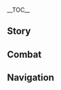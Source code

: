 {{CharacterTabs}}
{{LanguageTabs}}
__TOC__
==Story==
{{VO/Story
|character           = Ororon
|language            = ja
|name                = オロルン

<!-- Hello -->
|vo_01_01_title      = 初めまして…
|vo_01_01_subtitle   = Hello
|vo_01_01_file       = VO_{language}{character} Hello.ogg
|vo_01_01_tx         = こんにちは。僕は「謎煙の主」のオロルンだ。野菜はいるか？野菜売りじゃないが、少し分けてあげてもいい。<br>心配しないでくれ。何か意図があるわけじゃないし、君から何か得ようとしているわけでもない。種が育ってどんな姿になるのかが知りたくて植えたら、どんどん増えてしまってな。喜んで食べてくれる人の胃袋の中で最期を迎えられたら、野菜たちも幸せだろう？
|vo_01_01_rm         = 

<!-- Chats -->
|vo_02_01_title      = 世間話・変人
|vo_02_01_subtitle   = Chat: Weirdos
|vo_02_01_file       = VO_{language}{character} Chat - Weirdos.ogg
|vo_02_01_tx         = 謎煙の主は変人ばかりだと？僕一人だけだと思っていたんだが…他にもいるのか？
|vo_02_01_rm         = 

|vo_02_02_title      = 世間話・目標
|vo_02_02_subtitle   = Chat: Target
|vo_02_02_file       = VO_{language}{character} Chat - Target.ogg
|vo_02_02_tx         = 誰もが好きな動物や野菜、あるいは果物を持つべきだと思う。そうすることで、自分がどんな人になりたいかが見えてくるんだ。
|vo_02_02_rm         = 

|vo_02_03_title      = 世間話・迷煙
|vo_02_03_subtitle   = Chat: Smoke
|vo_02_03_file       = VO_{language}{character} Chat - Smoke.ogg
|vo_02_03_tx         = すべての「迷煙」を通り抜けられるとは限らない。欲張りすぎると、かえって煙にむせてしまうことになる。
|vo_02_03_rm         = 

<!-- Weather -->
|vo_03_01_title      = 雨の日…
|vo_03_01_subtitle   = When It Rains
|vo_03_01_file       = VO_{language}{character} When It Rains.ogg
|vo_03_01_tx         = 走ると泥水がはねて裾が汚れるし、飛ぶと…雨に濡れたマントが重たくて仕方がない。とりあえず、どこかで雨宿りしよう。
|vo_03_01_rm         = 

|vo_03_02_title      = 雷の日…
|vo_03_02_subtitle   = When Thunder Strikes
|vo_03_02_file       = VO_{language}{character} When Thunder Strikes.ogg
|vo_03_02_tx         = 雷は蛇にも見える。その色と形から占いをする人もいるんだろうか…だとすれば、身の安全が心配だが。
|vo_03_02_rm         = 

|vo_03_03_title      = 雪の日…
|vo_03_03_subtitle   = When It Snows
|vo_03_03_file       = VO_{language}{character} When It Snows.ogg
|vo_03_03_tx         = …雪の下に何かがいる。しーっ、驚かせないように。
|vo_03_03_rm         = 

|vo_03_04_title      = 晴れの日…
|vo_03_04_subtitle   = When the Sun Is Out
|vo_03_04_file       = VO_{language}{character} When the Sun Is Out.ogg
|vo_03_04_tx         = 太陽は永遠に燃え続ける炎の塊だ。ナタの人はそれを直視することを恐れない。もちろん、耐えられないならサングラスをかけてもいい。
|vo_03_04_rm         = 

|vo_03_05_title      = 砂漠にいる時…
|vo_03_05_subtitle   = In the Desert
|vo_03_05_file       = VO_{language}{character} In the Desert.ogg
|vo_03_05_tx         = こんなところに種を植えても…育たないだろうな。他の場所にしよう。
|vo_03_05_rm         = 

<!-- Greetings -->
|vo_04_01_title      = おはよう…
|vo_04_01_subtitle   = Good Morning
|vo_04_01_file       = VO_{language}{character} Good Morning.ogg
|vo_04_01_tx         = うぅん…起きはしたけど、まだ目は覚めきっていないんだ…用があるなら、後でもいいか？
|vo_04_01_rm         = 

|vo_04_02_title      = こんにちは…
|vo_04_02_subtitle   = Good Afternoon
|vo_04_02_file       = VO_{language}{character} Good Afternoon.ogg
|vo_04_02_tx         = 食事の時間だと胃袋が知らせているけど、食べたいものは思いつかない…まだ脳が眠っているんだろう。
|vo_04_02_rm         = 

|vo_04_03_title      = こんばんは…
|vo_04_03_subtitle   = Good Evening
|vo_04_03_file       = VO_{language}{character} Good Evening.ogg
|vo_04_03_tx         = サウリアンサキュレント入りコーヒーソーダが飲みたいな。ミルクなしで。この時間にコーヒーかって？なら…おはよう。
|vo_04_03_rm         = 

|vo_04_04_title      = おやすみ…
|vo_04_04_subtitle   = Good Night
|vo_04_04_file       = VO_{language}{character} Good Night.ogg
|vo_04_04_tx         = この時間になると脳が冴えてくるんだ。だから、無理に眠ろうとも思わなくなった。先に休んでいてくれ。僕はライトを持って畑の大根を見てくる。
|vo_04_04_rm         = 

<!-- About -->
|vo_05_01_title      = オロルン自身について・交流
|vo_05_01_subtitle   = About {character}: Communication
|vo_05_01_file       = VO_{language}{character} About {character} - Communication.ogg
|vo_05_01_tx         = 僕の話は時々分かりにくかったりするから、もしそういうことがあったら、言ってくれ。遠慮はいらない。
|vo_05_01_rm         = 

|vo_05_02_title      = オロルン自身について・解明されていない謎
|vo_05_02_subtitle   = About {character}: Unsolved Mystery
|vo_05_02_quest      = The Rainbow Destined to Burn
|vo_05_02_friendship = 4
|vo_05_02_file       = VO_{language}{character} About {character} - Unsolved Mystery.ogg
|vo_05_02_tx         = 自分がどこから来たのかは分からないし、別に知りたいとも思わない…それより、どこに向かうべきかのほうが気になる。
|vo_05_02_rm         = 

<!-- About Us -->
|vo_06_01_title      = 謝罪について…
|vo_06_01_subtitle   = About Us: Apology
|vo_06_01_quest      = The Rainbow Destined to Burn
|vo_06_01_file       = VO_{language}{character} About Us - Apology.ogg
|vo_06_01_tx         = すまなかった…本当に…心から申し訳ないと思っている。初めて会った人に騙されるなんて、いい気分じゃなかっただろう。そんなことをした理由は君に話した通りだ…嘘はない。それでも許してくれないのであれば、できるだけ君の前には姿を現さないようにしよう。
|vo_06_01_rm         = 

|vo_06_02_title      = お礼について…
|vo_06_02_subtitle   = About Us: Thank-You Gifts
|vo_06_02_quest      = The Rainbow Destined to Burn
|vo_06_02_friendship = 6
|vo_06_02_file       = VO_{language}{character} About Us - Thank-You Gifts.ogg
|vo_06_02_tx         = これは「朝四時」に採れたサウリアンサキュレント、「頭より大きい」ケネパベリー、「先週まで甘さ一位」だったミツ…ああ、あとこれは「カクーク無料相談券」だ。<br>顔にハテナがいっぱい浮かんでいるな。全部君へのお礼だ。受け取ってほしい。僕を助けてくれたお礼に何かあげたいけど、君に何が必要なのか分からなかったから、自分の好みで用意した。<br>カクークは誰かって？そいつは竜だ、今度紹介しよう。
|vo_06_02_rm         = 

<!-- Miscellany I -->
|vo_07_01_title      = 「神の目」について…
|vo_07_01_subtitle   = About the [[Vision]]
|vo_07_01_friendship = 4
|vo_07_01_file       = VO_{language}{character} About the Vision.ogg
|vo_07_01_tx         = 雷は作物の成長にいいと聞いたから、畑の真ん中で「神の目」の力を使ってみたんだ。だが残念ながら、キャベツもトマトもあまり好きじゃないみたいだった。その栽培法はそれっきり使っていない。
|vo_07_01_rm         = 

|vo_07_02_title      = シェアしたいこと…
|vo_07_02_subtitle   = Something to Share
|vo_07_02_file       = VO_{language}{character} Something to Share.ogg
|vo_07_02_tx         = 僕から一つアドバイスするなら&mdash;&mdash;最初に意見を述べるな、ってことかな。最初に実った果実が狙われやすいのと同じように、先に頭角を現した人は憂き目に遭うのがオチだ。
|vo_07_02_rm         = 

|vo_07_03_title      = 興味のあること…
|vo_07_03_subtitle   = Interesting Things
|vo_07_03_file       = VO_{language}{character} Interesting Things.ogg
|vo_07_03_tx         = 空を飛んでいるときのフライングモモンガには孤高なイメージを抱く。けど、ふとした瞬間に降りてきて、人の身体にすり寄っては離れなくなることがあるんだ。そんなとき、ついついあの子たちの欲しいものをあげてしまう。まあ、ある意味ずる賢い連中だ。
|vo_07_03_rm         = 

<!-- About Others -->
|vo_08_01_title      = シロネンについて…
|vo_08_01_subtitle   = About [[Xilonen]]
|vo_08_01_friendship = 4
|vo_08_01_file       = VO_{language}{character} About Xilonen.ogg
|vo_08_01_tx         = 彼女は高いところが好きらしい。特に木の上で寝そべるのが好きみたいだが、僕の場合は、枝から逆さまにぶら下がっているほうが気持ちよかった。機会があれば、ぜひ彼女と感想を話し合ってみたい。ん？やめたほうがいいのか？違う角度から世界を見ることも大事だと思うけど。特にシロネンほどの発明家なら、なおさらだろう？
|vo_08_01_rm         = 

|vo_08_02_title      = キィニチについて…
|vo_08_02_subtitle   = About [[Kinich]]
|vo_08_02_friendship = 4
|vo_08_02_file       = VO_{language}{character} About Kinich.ogg
|vo_08_02_tx         = あのアハウってやつは本当に面白い。それなりの年のはずだけど、まるで子供みたいだ。キィニチはその反対で、年は若いのに大人びている。僕が言いたいこと…伝わるかな？
|vo_08_02_rm         = 

|vo_08_03_title      = チャスカについて…
|vo_08_03_subtitle   = About [[Chasca]]
|vo_08_03_friendship = 4
|vo_08_03_file       = VO_{language}{character} About Chasca.ogg
|vo_08_03_tx         = チャスカの実力は皆もよく知っている。彼女が姿を現した途端、喧嘩がピタッと止まり、握手して和解する流れになるんだからな。なるほど、最も説得力があるのは「武力交渉」ってやつか。うん、かっこいい名前だ。
|vo_08_03_rm         = 

|vo_08_04_title      = イファについて…
|vo_08_04_subtitle   = About [[Ifa]]
|vo_08_04_friendship = 4
|vo_08_04_file       = VO_{language}{character} About Ifa.ogg
|vo_08_04_tx         = イファが竜の患者を叱っているところをよく見かけるけど、実際は竜たちと仲がいいんだ。暇な時、あいつが診療所の入り口でギターを弾いていると、竜たちが寄ってきて歌い始める。<br>ま、キューキューって叫ぶだけだけど。僕も見かけたら仲間に入るよ&mdash;&mdash;竜のほうにな。
|vo_08_04_rm         = 

|vo_08_05_title      = シトラリについて…
|vo_08_05_subtitle   = About [[Citlali]]
|vo_08_05_quest      = The Rainbow Destined to Burn
|vo_08_05_friendship = 4
|vo_08_05_file       = VO_{language}{character} About Citlali.ogg
|vo_08_05_tx         = ばあちゃんは感情を隠すのが苦手な人だから、嬉しい時も不機嫌な時も丸わかりだ。君はばあちゃんと同世代…いや、もっと年上か？<br>あ、失礼な言い方だったかもな。これ以上聞かないほうがよさそうだ。でも、もし僕の推測が合っているなら、ばあちゃんの話し相手になってあげてほしいんだ。ばあちゃんの周りは年下ばかりだから、もし君が声をかけてくれたらきっと喜ぶと思う。
|vo_08_05_rm         = 

|vo_08_06_title      = イアンサについて…
|vo_08_06_subtitle   = About [[Iansan]]
|vo_08_06_friendship = 4
|vo_08_06_file       = VO_{language}{character} About Iansan.ogg
|vo_08_06_tx         = 僕を捕まえるために、炎神様が彼女を送ってこなくてよかった。身長こそ勝るけど、有名なスポーツトレーナーとの駆けっこで勝てるはずがないからな。目くらましの術？いや、何度も使うと効き目がなくなるんだ。
|vo_08_06_rm         = 

|vo_08_07_title      = マーヴィカについて…
|vo_08_07_subtitle   = About [[Mavuika]]
|vo_08_07_quest      = The Rainbow Destined to Burn
|vo_08_07_friendship = 4
|vo_08_07_file       = VO_{language}{character} About Mavuika.ogg
|vo_08_07_tx         = 以前は炎神様を知らなかった。<br>いや、炎神様が誰かはもちろん知っていたけど、言葉を交わすような「知り合い」ではなかった、という意味だ。僕から見た炎神様は、すべてを掌握し、無限の力を秘めたトーテムのような存在だった。だが、それはあやふやな理解でしかなく、あの方についてはほぼ何も知らなかったんだ。<br>今は少しあの方のことを知ることができて、嬉しいと思う反面、自分が情けないとも思っている…炎神様は炎が燃え続ける理由をよく知っていて、その炎を絶やすまいという意志に一切の迷いがない。僕も…ナタの力になれたらいいなと思う。<br>そうだ、こんなこともあった…この前のパーティーで、炎神様が緑の野菜をたくさん取っていたから、話しかけてみたんだ。そしたら、栄養バランスのとれた食事が好きだと話してくれた。なんというか、意外と繊細な一面もある方だった。
|vo_08_07_rm         = 

|vo_08_08_title      = 「隊長」について…
|vo_08_08_subtitle   = About [[The Captain]]
|vo_08_08_friendship = 4
|vo_08_08_file       = VO_{language}{character} About The Captain.ogg
|vo_08_08_tx         = 
|vo_08_08_rm         = 

<!-- More About -->
|vo_09_01_title      = オロルンを知る・1
|vo_09_01_subtitle   = More About {character}: I
|vo_09_01_file       = VO_{language}{character} More About {character} - 01.ogg
|vo_09_01_tx         = こんにちは。ん？握手？ナタではそういうかしこまった挨拶はあまりしないけど、君が望むなら。むしろ遠くから声をかけてくれるだけでいいんだ。僕は耳がいいからな。
|vo_09_01_rm         = 

|vo_09_02_title      = オロルンを知る・2
|vo_09_02_subtitle   = More About {character}: II
|vo_09_02_friendship = 3
|vo_09_02_file       = VO_{language}{character} More About {character} - 02.ogg
|vo_09_02_tx         = 君はいつも忙しくしているな。君みたいに、僕もずっとやることがあるといいんだけど。でも、のんびり過ごすのも好きだ。人間の気分はころころ変わるものだし、言うことを聞いてくれなくて困っている。
|vo_09_02_rm         = 

|vo_09_03_title      = オロルンを知る・3
|vo_09_03_subtitle   = More About {character}: III
|vo_09_03_friendship = 4
|vo_09_03_file       = VO_{language}{character} More About {character} - 03.ogg
|vo_09_03_tx         = 日中のナタは暑いから、必要がない限りは夜に出かけるのを好んでいる。夜の水面を見たことあるか？月明りに照らされ、キラキラと光るところを見ているのは気持ちがいいんだ。でも、水がきれいかどうかは太陽光の下でしか分からない。夜の水には触れないほうがいいだろう。
|vo_09_03_rm         = 

|vo_09_04_title      = オロルンを知る・4
|vo_09_04_subtitle   = More About {character}: IV
|vo_09_04_quest      = The Rainbow Destined to Burn
|vo_09_04_friendship = 5
|vo_09_04_file       = VO_{language}{character} More About {character} - 04.ogg
|vo_09_04_tx         = 僕は生まれつき、魂への感知能力が人一倍高いんだ。どう説明すればいいかな…人の魂は予測不能なエネルギーの塊みたいなもので…もし形の様々な「ちび竜わたあめ」ってものが存在するなら、魂の形はそれに似ているだろう。君の魂は、とても暖かい。まるで炎に当たっているみたいだ。
|vo_09_04_rm         = 

|vo_09_05_title      = オロルンを知る・5
|vo_09_05_subtitle   = More About {character}: V
|vo_09_05_quest      = The Rainbow Destined to Burn
|vo_09_05_friendship = 6
|vo_09_05_file       = VO_{language}{character} More About {character} - 05.ogg
|vo_09_05_tx         = 正直、僕も自分のことがよく分からない。僕の中には常にたくさんの疑問がある。前の疑問がまだ解決しないうちに、また新しい疑問が生まれるんだ。<br>これといった解決策もないみたいだから…前へ進むしかない。そうだろう？
|vo_09_05_rm         = 

<!-- Miscellany II -->
|vo_10_01_title      = オロルンの趣味…
|vo_10_01_subtitle   = {character}'s Hobbies
|vo_10_01_file       = VO_{language}{character} Hobbies.ogg
|vo_10_01_tx         = 野菜の栽培とミツムシの観察のほかに、趣味はあるかって？もちろんあるさ…少し時間をくれ、すぐ思いつくから。
|vo_10_01_rm         = 

|vo_10_02_title      = オロルンの悩み…
|vo_10_02_subtitle   = {character}'s Troubles
|vo_10_02_file       = VO_{language}{character} Troubles.ogg
|vo_10_02_tx         = 時々、こう思うことがあるんだ&mdash;&mdash;「やりたい」と「やり遂げる」の間には、越えがたい距離があるって。
|vo_10_02_rm         = 

|vo_10_03_title      = 好きな食べ物…
|vo_10_03_subtitle   = Favorite Food
|vo_10_03_file       = VO_{language}{character} Favorite Food.ogg
|vo_10_03_tx         = タタコスを食べるときは、下に生地を一枚敷いて食べるといい。頬張るときにこぼれた具材で、タタコスがもう一個作れるぞ。
|vo_10_03_rm         = 

|vo_10_04_title      = 嫌いな食べ物…
|vo_10_04_subtitle   = Least Favorite Food
|vo_10_04_quest      = The Rainbow Destined to Burn
|vo_10_04_file       = VO_{language}{character} Least Favorite Food.ogg
|vo_10_04_tx         = 軍用携帯食…特に乾パンはどうも苦手だ。「隊長」の魂みたいにずっしりしていて…素晴らしい食べ物だと思うが、とにかく硬すぎるんだ。
|vo_10_04_rm         = 

<!-- Receiving a Gift -->
|vo_11_01_title      = 贈り物を受け取る・1
|vo_11_01_subtitle   = Receiving a Gift: I
|vo_11_01_file       = VO_{language}{character} Receiving a Gift - 01.ogg
|vo_11_01_tx         = 大した腕だ。僕よりうまいな。
|vo_11_01_rm         = 

|vo_11_02_title      = 贈り物を受け取る・2
|vo_11_02_subtitle   = Receiving a Gift: II
|vo_11_02_file       = VO_{language}{character} Receiving a Gift - 02.ogg
|vo_11_02_tx         = 味の加減がちょうどいい。
|vo_11_02_rm         = 

|vo_11_03_title      = 贈り物を受け取る・3
|vo_11_03_subtitle   = Receiving a Gift: III
|vo_11_03_file       = VO_{language}{character} Receiving a Gift - 03.ogg
|vo_11_03_tx         = これは…僕の知らないアートか？
|vo_11_03_rm         = 

<!-- Birthday -->
|vo_12_01_title      = 誕生日…
|vo_12_01_subtitle   = Birthday
|vo_12_01_file       = VO_{language}{character} Birthday.ogg
|vo_12_01_tx         = ナタには、生まれた日によってその人の運命が決まるという考え方もある。大英雄と誕生日が同じ人は、その英雄の加護を受け、同じような資質の持ち主になるとかな。<br>君と同じ誕生日の人は、きっと運に恵まれた人だろう。誕生日おめでとう。
|vo_12_01_rm         = 

<!-- Feelings About Ascension -->
|vo_13_01_title      = 突破した感想・起
|vo_13_01_subtitle   = Feelings About Ascension: Intro
|vo_13_01_ascension  = 1
|vo_13_01_file       = VO_{language}{character} Feelings About Ascension - 01.ogg
|vo_13_01_tx         = さっき渡してくれたのは何だ？もう一回見せてくれ。
|vo_13_01_rm         = 

|vo_13_02_title      = 突破した感想・承
|vo_13_02_subtitle   = Feelings About Ascension: Building Up
|vo_13_02_ascension  = 2
|vo_13_02_file       = VO_{language}{character} Feelings About Ascension - 02 (Aether).ogg
|vo_13_02_tx         = {{A|VO JA Ororon Feelings About Ascension - 02 (Lumine).ogg}}「先生」と呼んだほうがいいかな？ありがとう、{{MC|m=じいちゃん|f=ばあちゃん}}先生。勉強になった。
|vo_13_02_rm         = 

|vo_13_03_title      = 突破した感想・転
|vo_13_03_subtitle   = Feelings About Ascension: Climax
|vo_13_03_ascension  = 4
|vo_13_03_file       = VO_{language}{character} Feelings About Ascension - 03.ogg
|vo_13_03_tx         = 身体が軽くなった。もっと高いところにも簡単に行けそうな気がする。でも力の出し方を工夫しないとな。頭をぶつけると痛いから。
|vo_13_03_rm         = 

|vo_13_04_title      = 突破した感想・結
|vo_13_04_subtitle   = Feelings About Ascension: Conclusion
|vo_13_04_ascension  = 6
|vo_13_04_file       = VO_{language}{character} Feelings About Ascension - 04.ogg
|vo_13_04_tx         = 僕にはまだ、死の境を窺う能力がない。だが君の手によって、僕の死はさらに遠ざかった。安心してくれ、だからといって、タガを外して悪事に手を染めたりはしないから。
|vo_13_04_rm         = 
}}

==Combat==
{{Combat VO
|character           = Ororon
|language            = ja

<!-- Elemental Skill -->
|skill_1_tx          = あまり遠くに行くなよ。
|skill_1_rm          = 
|skill_2_tx          = じゃあな。
|skill_2_rm          = 
|skill_3_tx          = 自由になれ！
|skill_3_rm          = 
|skill_4_file        = Elemental Skill 1 04, Elemental Skill 1 05, Elemental Skill 1 06

<!-- Elemental Burst -->
|burst_1_tx          = 行け、もう自由だ。
|burst_1_rm          = 
|burst_2_tx          = さ、みんなに挨拶だ。
|burst_2_rm          = 
|burst_3_tx          = 周りを見張っててくれ。
|burst_3_rm          = 

<!-- Sprint Start -->
|sprint-s_1_file     = Sprint Start 01,Sprint Start 02,Sprint Start 03

<!-- Deploying Wind Glider -->
|glider_1_file       = Deploying Wind Glider 01,Deploying Wind Glider 02,Deploying Wind Glider 03

<!-- Opening Treasure Chest -->
|chest_1_tx          = 君の宝箱への情熱が、こいつらの生存環境を脅かしている。
|chest_1_rm          = 
|chest_2_tx          = 叩くといい音がする。いい品かもしれない。
|chest_2_rm          = 
|chest_3_tx          = 箱に隠れるのが好きな竜もいるから気をつけろ。たぶん内気な性格なんだろう。
|chest_3_rm          = 

<!-- Low HP -->
|low-hp_1_tx         = もう走れそうにない…
|low-hp_1_rm         = 
|low-hp_2_tx         = 気を引き締めないと…！
|low-hp_2_rm         = 
|low-hp_3_tx         = 悪い兆しだ。
|low-hp_3_rm         = 

<!-- Ally Low HP -->
|ally-low-hp_1_tx    = 医者に連れて行こうか？
|ally-low-hp_1_rm    = 
|ally-low-hp_2_tx    = 僕がカバーする。
|ally-low-hp_2_rm    = 

<!-- Fallen -->
|fallen_1_tx         = 先にいってる…
|fallen_1_rm         = 
|fallen_2_tx         = 見えなくなった…
|fallen_2_rm         = 
|fallen_3_tx         = 聞こえるはずのない…声が…
|fallen_3_rm         = 

<!-- Light Hit Taken -->
|hit-l_1_file        = Light Hit Taken 01,Light Hit Taken 02,Light Hit Taken 03,Light Hit Taken 04,Light Hit Taken 05,Light Hit Taken 06

<!-- Heavy Hit Taken -->
|hit-h_1_tx          = くっ、一歩遅れた…
|hit-h_1_rm          = 
|hit-h_2_tx          = こんなはずじゃ…
|hit-h_2_rm          = 
|hit-h_3_file        = Heavy Hit Taken 03,Heavy Hit Taken 04,Heavy Hit Taken 05,Heavy Hit Taken 06

<!-- Joining Party -->
|join_1_tx           = 呼んだか？
|join_1_rm           = 
|join_2_tx           = 目的地は？
|join_2_rm           = 
|join_3_tx           = まず、いいことか悪いことか教えてくれ。
|join_3_rm           = 

<!-- Character Idles -->
|idle_1_file         = 

<!-- Light Attack -->
|atk-l_1_file        = Light Attack 01,Light Attack 02,Light Attack 03,Light Attack 04,Light Attack 05,Light Attack 06,Light Attack 07

<!-- Mid Attack -->
|atk-m_1_file        = Mid Attack 01,Mid Attack 02,Mid Attack 03

<!-- Heavy Attack -->
|atk-h_1_file        = Heavy Attack 01,Heavy Attack 02,Heavy Attack 03

<!-- Climbing -->
|climb_1_file        = Climbing 01,Climbing 02,Climbing 03

<!-- Climbing Breath -->
|climb-b_1_file      = Climbing Breath 01,Climbing Breath 02,Climbing Breath 03

<!-- Jumping -->
|jump_1_file         = Jumping 01,Jumping 02,Jumping 03,Jumping 04,Jumping 05,Jumping 01,Jumping 02,Jumping 01,Jumping 02,Jumping 03,Jumping 04,Jumping 05
|jump_2_file         = Superjump 01
|jump_2_tx           = {{tx}}
|jump_2_rm           = 
|jump_3_file         = Superjump 02
|jump_3_tx           = {{tx}}
|jump_3_rm           = 

<!-- Nightsoul Transmission -->
|nightsoul_1_file = Nightsoul Transmission 01
}}

==Navigation==
{{Character Navbox|VO-JA}}